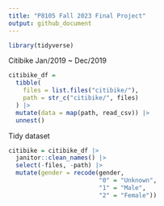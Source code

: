 ```yaml
---
title: "P8105 Fall 2023 Final Project"
output: github_document
---
```


```r
library(tidyverse)
```

Citibike Jan/2019 ~ Dec/2019
```r
citibike_df = 
  tibble(
    files = list.files("citibike/"),
    path = str_c("citibike/", files)
  ) |> 
  mutate(data = map(path, read_csv)) |> 
  unnest()
```

Tidy dataset 
```r
citibike = citibike_df |>
  janitor::clean_names() |>
  select(-files, -path) |>
  mutate(gender = recode(gender,
                         "0" = "Unknown",
                         "1" = "Male",
                         "2" = "Female"))
```